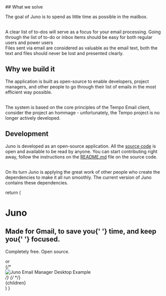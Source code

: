
<div style={{ paddingBottom: '12.5%', borderBottomWidth: '1px', display: 'flex', alignItems: 'center', flexDirection: 'column'}}>
<div style={{maxWidth: '65ch'}}>
## What we solve

The goal of Juno is to spend as little time as possible in the mailbox.

<br />
A clear list of to-dos will serve as a focus for your email processing. Going through
the list of to-do or inbox items should be easy for both regular users and power
users
<br />
Files sent via email are considered as valuable as the email text, both the text
and files should never be lost and presented clearly.
</div>
<UspGrid />

</div>
<div style={{ paddingTop: '12.5%',paddingBottom: '12.5%', borderBottomWidth: '1px', maxWidth: '65ch'}}>

## Why we build it

The application is built as open-source to enable developers, project managers, and other people to go through their list of emails in the most efficient way possible.

<br />
The system is based on the core principles of the Tempo Email client, consider the
project an hommage - unfortunately, the Tempo project is no longer actively developed.

</div>
<div style={{paddingTop: '12.5%', maxWidth: '65ch'}}>

## Development

Juno is developed as an open-source application. All the [source code](https://github.com/Elysium-Labs-EU/juno-core/tree/main) is open and available to be read by anyone. You can start contributing right away, follow the instructions on the [README.md](https://github.com/Elysium-Labs-EU/juno-core/tree/main#readme) file on the source code.

<br />
On its turn Juno is applying the great work of other people who create the dependencies
to make it all run smoothly. The current version of Juno contains these dependencies.

</div>

  return (
    <Layout>
      <SEO
        title="Juno"
        description="The open-source Email Manager for Gmail."
      />
      <div className="max-w-7xl flex flex-col md:justify-center items-center w-full mx-auto h-96 my-32">
        <h1 className="md:text-8xl">Juno</h1>
        <h2 className="text-gray-500 max-w-md text-center text-2xl my-10 mx-6">
          Made for <span className="font-semibold">Gmail</span>, to save you{' '}
          <span className="font-semibold">time</span>, and keep you{' '}
          <span className="font-semibold">focused</span>.
        </h2>
        <div className="flex items-center my-12 flex-col">
          <p className="my-4">Completely free. Open source.</p>
          <div className="flex items-center flex-col md:flex-row">
            <BetaAccessForm />
            <span className="text-gray-400 my-4 md:my-0 md:mx-4">or</span>
            <GoogleButton />
          </div>
        </div>
      </div>
      {/* <div className="shadow-sm my-10 rounded-sm border border-black">
            <Image src={JunoScreen} alt="Juno Email Manager Desktop Example" />
          </div> */}
      {/* </div> */}
      <div className="max-w-7xl flex mx-4 sm:mx-auto sm:w-full flex-col items-center">
        {children}
        <Package />
      </div>
    </Layout>
  )
}
